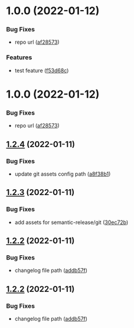 # 1.0.0 (2022-01-12)


### Bug Fixes

* repo url ([af28573](https://github.com/yld-weng/dataviz-hub2-test/commit/af28573ca4e0e8f3ae58a37f914ca8efba9cf7a3))


### Features

* test feature ([f53d68c](https://github.com/yld-weng/dataviz-hub2-test/commit/f53d68c56c7a8024d7e391b0c10aa74cfb84ea39))

# 1.0.0 (2022-01-12)


### Bug Fixes

* repo url ([af28573](https://github.com/yld-weng/dataviz-hub2-test/commit/af28573ca4e0e8f3ae58a37f914ca8efba9cf7a3))

## [1.2.4](https://github.com/researchdata-sheffield/dataviz-hub2/compare/v1.2.3...v1.2.4) (2022-01-11)

### Bug Fixes

- update git assets config path ([a8f38b1](https://github.com/researchdata-sheffield/dataviz-hub2/commit/a8f38b1ebb0b35e57cfd269c39ae12ce2f39d4bf))

## [1.2.3](https://github.com/researchdata-sheffield/dataviz-hub2/compare/v1.2.2...v1.2.3) (2022-01-11)

### Bug Fixes

- add assets for semantic-release/git ([30ec72b](https://github.com/researchdata-sheffield/dataviz-hub2/commit/30ec72bbcc9bfde77b54ad412ac3558d7c639ea8))

## [1.2.2](https://github.com/researchdata-sheffield/dataviz-hub2/compare/v1.2.1...v1.2.2) (2022-01-11)

### Bug Fixes

- changelog file path ([addb57f](https://github.com/researchdata-sheffield/dataviz-hub2/commit/addb57fc15f18224afbf5d96c012ca2abdffdce3))

## [1.2.2](https://github.com/researchdata-sheffield/dataviz-hub2/compare/v1.2.1...v1.2.2) (2022-01-11)

### Bug Fixes

- changelog file path ([addb57f](https://github.com/researchdata-sheffield/dataviz-hub2/commit/addb57fc15f18224afbf5d96c012ca2abdffdce3))
